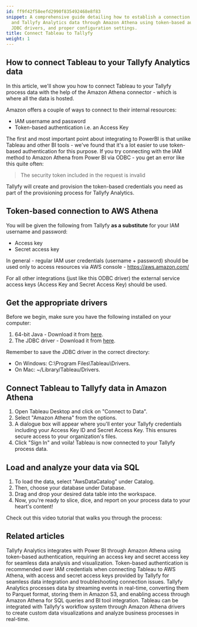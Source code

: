 ```yaml
---
id: ff9f42f58eefd2990f835492468e8f83
snippet: A comprehensive guide detailing how to establish a connection between Tableau
  and Tallyfy Analytics data through Amazon Athena using token-based authentication,
  JDBC drivers, and proper configuration settings.
title: Connect Tableau to Tallyfy
weight: 1
---
```


## How to connect Tableau to your Tallyfy Analytics data

In this article, we'll show you how to connect Tableau to your Tallyfy process data with the help of the Amazon Athena connector - which is where all the data is hosted.

Amazon offers a couple of ways to connect to their internal resources:

* IAM username and password
* Token-based authentication i.e. an Access Key

The first and most important point about integrating to PowerBI is that unlike Tableau and other BI tools - we've found that it's a lot easier to use token-based authentication for this purpose. If you try connecting with the IAM method to Amazon Athena from Power BI via ODBC - you get an error like this quite often:

> The security token included in the request is invalid

Tallyfy will create and provision the token-based credentials you need as part of the provisioning process for Tallyfy Analytics.

## Token-based connection to AWS Athena

You will be given the following from Tallyfy **as a substitute** for your IAM username and password:

* Access key
* Secret access key

In general - regular IAM user credentials (username + password) should be used only to access resources via AWS console - https://aws.amazon.com/

For all other integrations (just like this ODBC driver) the external service access keys (Access Key and Secret Access Key) should be used.

## Get the appropriate drivers

Before we begin, make sure you have the following installed on your computer:

1. 64-bit Java - Download it from [here](https://java.com/en/download/manual.jsp).
2. The JDBC driver - Download it from [here](http://docs.aws.amazon.com/athena/latest/ug/connect-with-jdbc.html).

Remember to save the JDBC driver in the correct directory:

- On Windows: C:\Program Files\Tableau\Drivers.
- On Mac: ~/Library/Tableau/Drivers.

## Connect Tableau to Tallyfy data in Amazon Athena

1. Open Tableau Desktop and click on "Connect to Data".
2. Select "Amazon Athena" from the options.
3. A dialogue box will appear where you'll enter your Tallyfy credentials including your Access Key ID and Secret Access Key. This ensures secure access to your organization's files.
4. Click "Sign In" and voila! Tableau is now connected to your Tallyfy process data.

## Load and analyze your data via SQL

1. To load the data, select "AwsDataCatalog" under Catalog.
2. Then, choose your database under Database.
3. Drag and drop your desired data table into the workspace.
4. Now, you're ready to slice, dice, and report on your process data to your heart's content!

Check out this video tutorial that walks you through the process:

<lite-vimeo videoid="359349723"></lite-vimeo>


## Related articles
<CardGrid>
<LinkTitleCard header="<b>Powerbi > Connect PowerBI</b>" href="/products/pro/integrations/analytics/powerbi/how-to-analyze-tallyfy-workflows-with-power-bi/" > Tallyfy Analytics integrates with Power BI through Amazon Athena using token-based authentication, requiring an access key and secret access key for seamless data analysis and visualization. </LinkTitleCard>
<LinkTitleCard header="<b>Tableau > Troubleshoot issues</b>" href="/products/pro/integrations/analytics/tableau/how-to-troubleshoot-data-connection-issues-in-tallyfy/" > Token-based authentication is recommended over IAM credentials when connecting Tableau to AWS Athena, with access and secret access keys provided by Tallyfy for seamless data integration and troubleshooting connection issues. </LinkTitleCard>
<LinkTitleCard header="<b>Analytics > How Tallyfy Analytics works</b>" href="/products/pro/integrations/analytics/how-does-tallyfy-analytics-process-my-data/" > Tallyfy Analytics processes data by streaming events in real-time, converting them to Parquet format, storing them in Amazon S3, and enabling access through Amazon Athena for SQL queries and BI tool integration. </LinkTitleCard>
<LinkTitleCard header="<b>Analytics > Tableau</b>" href="/products/pro/integrations/analytics/tableau/" > Tableau can be integrated with Tallyfy's workflow system through Amazon Athena drivers to create custom data visualizations and analyze business processes in real-time. </LinkTitleCard>
</CardGrid>